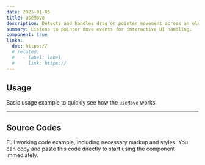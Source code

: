 ```yaml
---
date: 2025-01-05
title: useMove
description: Detects and handles drag or pointer movement across an element or screen.
summary: Listens to pointer move events for interactive UI handling.
component: true
links:
  doc: https://
  # related:
  #   - label: label
  #     link: https://
---
```


## Usage

Basic usage example to quickly see how the `useMove` works.

<UseMoveDemosUsage />

---

## Source Codes

Full working code example, including necessary markup and styles.
You can copy and paste this code directly to start using the component immediately.

<SourceCodes name="use-move" />
